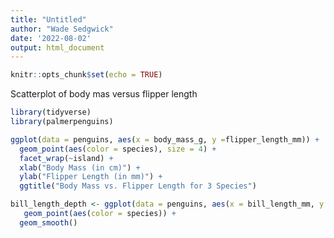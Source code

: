 ```yaml
---
title: "Untitled"
author: "Wade Sedgwick"
date: '2022-08-02'
output: html_document
---
```


```r
knitr::opts_chunk$set(echo = TRUE)
```

Scatterplot of body mas versus flipper length

```r

library(tidyverse)
library(palmerpenguins)

ggplot(data = penguins, aes(x = body_mass_g, y =flipper_length_mm)) +
  geom_point(aes(color = species), size = 4) +
  facet_wrap(~island) +
  xlab("Body Mass (in cm)") +
  ylab("Flipper Length (in mm)") +
  ggtitle("Body Mass vs. Flipper Length for 3 Species")


```





```r


bill_length_depth <- ggplot(data = penguins, aes(x = bill_length_mm, y = bill_depth_mm)) +
   geom_point(aes(color = species)) +
  geom_smooth()

```

